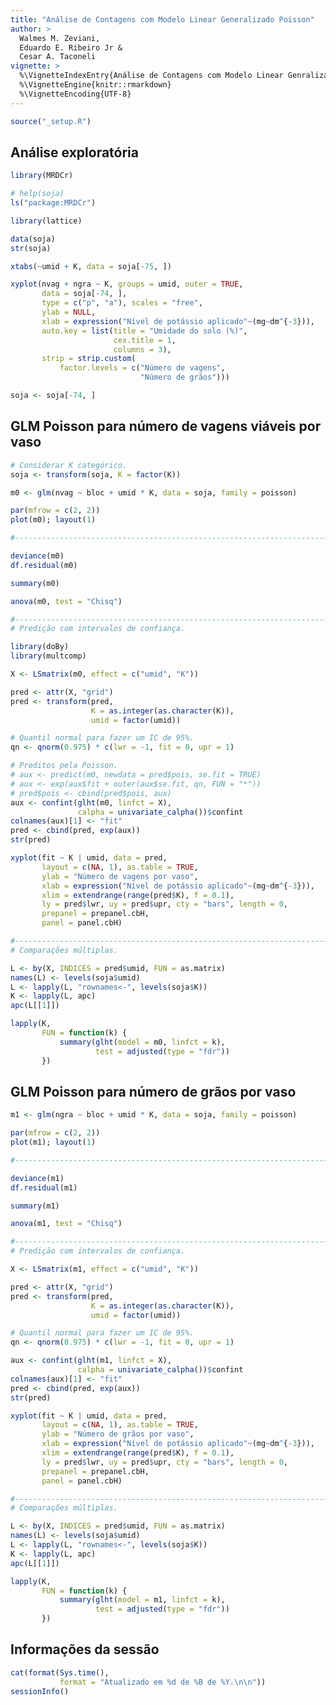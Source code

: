 ```yaml
---
title: "Análise de Contagens com Modelo Linear Generalizado Poisson"
author: >
  Walmes M. Zeviani,
  Eduardo E. Ribeiro Jr &
  Cesar A. Taconeli
vignette: >
  %\VignetteIndexEntry{Análise de Contagens com Modelo Linear Genralizado Poisson}
  %\VignetteEngine{knitr::rmarkdown}
  %\VignetteEncoding{UTF-8}
---
```


```r
source("_setup.R")
```

## Análise exploratória

```r
library(MRDCr)
```

```r
# help(soja)
ls("package:MRDCr")

library(lattice)

data(soja)
str(soja)

xtabs(~umid + K, data = soja[-75, ])

xyplot(nvag + ngra ~ K, groups = umid, outer = TRUE,
       data = soja[-74, ],
       type = c("p", "a"), scales = "free",
       ylab = NULL,
       xlab = expression("Nível de potássio aplicado"~(mg~dm^{-3})),
       auto.key = list(title = "Umidade do solo (%)",
                       cex.title = 1,
                       columns = 3),
       strip = strip.custom(
           factor.levels = c("Número de vagens",
                             "Número de grãos")))

soja <- soja[-74, ]
```

## GLM Poisson para número de vagens viáveis por vaso

```r
# Considerar K categórico.
soja <- transform(soja, K = factor(K))

m0 <- glm(nvag ~ bloc + umid * K, data = soja, family = poisson)

par(mfrow = c(2, 2))
plot(m0); layout(1)

#-----------------------------------------------------------------------

deviance(m0)
df.residual(m0)

summary(m0)

anova(m0, test = "Chisq")

#-----------------------------------------------------------------------
# Predição com intervalos de confiança.

library(doBy)
library(multcomp)

X <- LSmatrix(m0, effect = c("umid", "K"))

pred <- attr(X, "grid")
pred <- transform(pred,
                  K = as.integer(as.character(K)),
                  umid = factor(umid))

# Quantil normal para fazer um IC de 95%.
qn <- qnorm(0.975) * c(lwr = -1, fit = 0, upr = 1)

# Preditos pela Poisson.
# aux <- predict(m0, newdata = pred$pois, se.fit = TRUE)
# aux <- exp(aux$fit + outer(aux$se.fit, qn, FUN = "*"))
# pred$pois <- cbind(pred$pois, aux)
aux <- confint(glht(m0, linfct = X),
               calpha = univariate_calpha())$confint
colnames(aux)[1] <- "fit"
pred <- cbind(pred, exp(aux))
str(pred)

xyplot(fit ~ K | umid, data = pred,
       layout = c(NA, 1), as.table = TRUE,
       ylab = "Número de vagens por vaso",
       xlab = expression("Nível de potássio aplicado"~(mg~dm^{-3})),
       xlim = extendrange(range(pred$K), f = 0.1),
       ly = pred$lwr, uy = pred$upr, cty = "bars", length = 0,
       prepanel = prepanel.cbH,
       panel = panel.cbH)

#-----------------------------------------------------------------------
# Comparações múltiplas.

L <- by(X, INDICES = pred$umid, FUN = as.matrix)
names(L) <- levels(soja$umid)
L <- lapply(L, "rownames<-", levels(soja$K))
K <- lapply(L, apc)
apc(L[[1]])

lapply(K,
       FUN = function(k) {
           summary(glht(model = m0, linfct = k),
                   test = adjusted(type = "fdr"))
       })
```

## GLM Poisson para número de grãos por vaso

```r
m1 <- glm(ngra ~ bloc + umid * K, data = soja, family = poisson)

par(mfrow = c(2, 2))
plot(m1); layout(1)

#-----------------------------------------------------------------------

deviance(m1)
df.residual(m1)

summary(m1)

anova(m1, test = "Chisq")

#-----------------------------------------------------------------------
# Predição com intervalos de confiança.

X <- LSmatrix(m1, effect = c("umid", "K"))

pred <- attr(X, "grid")
pred <- transform(pred,
                  K = as.integer(as.character(K)),
                  umid = factor(umid))

# Quantil normal para fazer um IC de 95%.
qn <- qnorm(0.975) * c(lwr = -1, fit = 0, upr = 1)

aux <- confint(glht(m1, linfct = X),
               calpha = univariate_calpha())$confint
colnames(aux)[1] <- "fit"
pred <- cbind(pred, exp(aux))
str(pred)

xyplot(fit ~ K | umid, data = pred,
       layout = c(NA, 1), as.table = TRUE,
       ylab = "Número de grãos por vaso",
       xlab = expression("Nível de potássio aplicado"~(mg~dm^{-3})),
       xlim = extendrange(range(pred$K), f = 0.1),
       ly = pred$lwr, uy = pred$upr, cty = "bars", length = 0,
       prepanel = prepanel.cbH,
       panel = panel.cbH)

#-----------------------------------------------------------------------
# Comparações múltiplas.

L <- by(X, INDICES = pred$umid, FUN = as.matrix)
names(L) <- levels(soja$umid)
L <- lapply(L, "rownames<-", levels(soja$K))
K <- lapply(L, apc)
apc(L[[1]])

lapply(K,
       FUN = function(k) {
           summary(glht(model = m1, linfct = k),
                   test = adjusted(type = "fdr"))
       })
```

## Informações da sessão

```r
cat(format(Sys.time(),
           format = "Atualizado em %d de %B de %Y.\n\n"))
sessionInfo()
```

